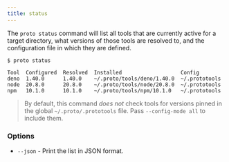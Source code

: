 ```yaml
---
title: status
---
```



<VersionLabel version="0.34.0" header />

The `proto status` command will list all tools that are currently active for a target directory,
what versions of those tools are resolved to, and the configuration file in which they are defined.

```
$ proto status

Tool  Configured  Resolved  Installed                   Config
deno  1.40.0      1.40.0    ~/.proto/tools/deno/1.40.0  ~/.prototools
node  20.8.0      20.8.0    ~/.proto/tools/node/20.8.0  ~/.prototools
npm   10.1.0      10.1.0    ~/.proto/tools/npm/10.1.0   ~/.prototools
```

> By default, this command _does not_ check tools for versions pinned in the global
> `~/.proto/.prototools` file. Pass `--config-mode all` to include them.

### Options

- `--json` - Print the list in JSON format.
